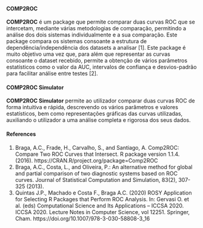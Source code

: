 
#### COMP2ROC


**COMP2ROC** é um package que permite comparar duas curvas ROC que se intercetam, mediante várias metodologias de comparação, permitindo a análise dos dois sistemas individualmente e a sua comparação. Este package compara os sistemas consoante a estrutura de dependência/independência dos datasets a analisar [1]. 
Este package é muito objetivo uma vez que, para além que representar as curvas consoante o dataset recebido, permite a obtenção de vários parâmetros estatísticos como o valor da AUC, intervalos de confiança e desvios-padrão para facilitar análise entre testes [2].


#### COMP2ROC Simulator

**COMP2ROC Simulator** permite ao utilizador comparar duas curvas ROC de forma intuitiva e rápida, descrevendo os vários parâmetros e valores estatísticos, bem como representações gráficas das curvas utilizadas, auxiliando o utilizador a uma análise completa e rigorosa dos seus dados.


#### References
1. Braga, A.C., Frade, H., Carvalho, S., and Santiago, A. Comp2ROC: Compare Two ROC Curves that Intersect. R package version 1.1.4. (2016). https://CRAN.R/project.org/package=Comp2ROC
2. Braga, A.C., Costa, L., and Oliveira, P.: An alternative method for global and partial comparison of two diagnostic systems based on ROC curves. Journal of Statistical Computation and Simulation, 83(2), 307-325 (2013).
3.	Quintas J.P., Machado e Costa F., Braga A.C. (2020) ROSY Application for Selecting R Packages that Perform ROC Analysis. In: Gervasi O. et al. (eds) Computational Science and Its Applications – ICCSA 2020. ICCSA 2020. Lecture Notes in Computer Science, vol 12251. Springer, Cham. https://doi.org/10.1007/978-3-030-58808-3_16

